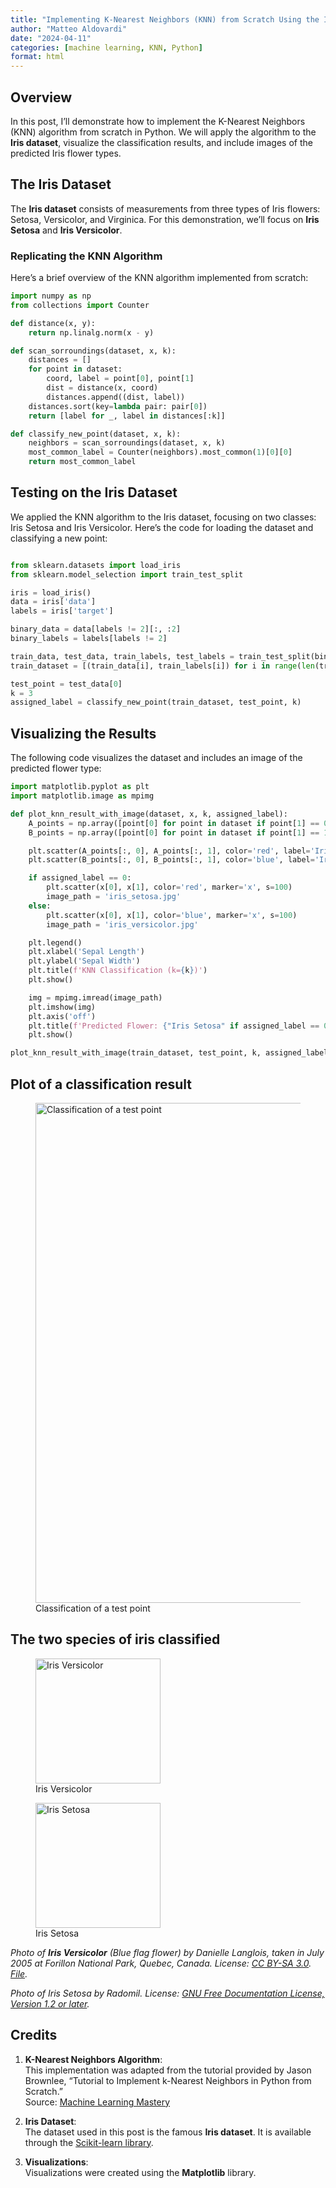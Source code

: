 ```yaml
---
title: "Implementing K-Nearest Neighbors (KNN) from Scratch Using the Iris Dataset"
author: "Matteo Aldovardi"
date: "2024-04-11"
categories: [machine learning, KNN, Python]
format: html
---
```


## Overview

In this post, I'll demonstrate how to implement the K-Nearest Neighbors (KNN) algorithm from scratch in Python. We will apply the algorithm to the **Iris dataset**, visualize the classification results, and include images of the predicted Iris flower types.

## The Iris Dataset

The **Iris dataset** consists of measurements from three types of Iris flowers: Setosa, Versicolor, and Virginica. For this demonstration, we’ll focus on **Iris Setosa** and **Iris Versicolor**.

### Replicating the KNN Algorithm

Here's a brief overview of the KNN algorithm implemented from scratch:

```python
import numpy as np
from collections import Counter

def distance(x, y):
    return np.linalg.norm(x - y)

def scan_sorroundings(dataset, x, k):
    distances = []
    for point in dataset:
        coord, label = point[0], point[1]
        dist = distance(x, coord)
        distances.append((dist, label))
    distances.sort(key=lambda pair: pair[0])
    return [label for _, label in distances[:k]]

def classify_new_point(dataset, x, k):
    neighbors = scan_sorroundings(dataset, x, k)
    most_common_label = Counter(neighbors).most_common(1)[0][0]
    return most_common_label
```

## Testing on the Iris Dataset

We applied the KNN algorithm to the Iris dataset, focusing on two classes: Iris Setosa and Iris Versicolor. Here’s the code for loading the dataset and classifying a new point:

```python 

from sklearn.datasets import load_iris
from sklearn.model_selection import train_test_split

iris = load_iris()
data = iris['data']
labels = iris['target']

binary_data = data[labels != 2][:, :2]
binary_labels = labels[labels != 2]

train_data, test_data, train_labels, test_labels = train_test_split(binary_data, binary_labels, test_size=0.2, random_state=42)
train_dataset = [(train_data[i], train_labels[i]) for i in range(len(train_data))]

test_point = test_data[0]
k = 3
assigned_label = classify_new_point(train_dataset, test_point, k)

```

## Visualizing the Results

The following code visualizes the dataset and includes an image of the predicted flower type:

```python
import matplotlib.pyplot as plt
import matplotlib.image as mpimg

def plot_knn_result_with_image(dataset, x, k, assigned_label):
    A_points = np.array([point[0] for point in dataset if point[1] == 0])
    B_points = np.array([point[0] for point in dataset if point[1] == 1])

    plt.scatter(A_points[:, 0], A_points[:, 1], color='red', label='Iris Setosa')
    plt.scatter(B_points[:, 0], B_points[:, 1], color='blue', label='Iris Versicolor')

    if assigned_label == 0:
        plt.scatter(x[0], x[1], color='red', marker='x', s=100)
        image_path = 'iris_setosa.jpg'
    else:
        plt.scatter(x[0], x[1], color='blue', marker='x', s=100)
        image_path = 'iris_versicolor.jpg'

    plt.legend()
    plt.xlabel('Sepal Length')
    plt.ylabel('Sepal Width')
    plt.title(f'KNN Classification (k={k})')
    plt.show()

    img = mpimg.imread(image_path)
    plt.imshow(img)
    plt.axis('off')
    plt.title(f'Predicted Flower: {"Iris Setosa" if assigned_label == 0 else "Iris Versicolor"}')
    plt.show()

plot_knn_result_with_image(train_dataset, test_point, k, assigned_label)

```

## Plot of a classification result 

![Classification of a test point](../images/blog/post_11-09-24/results.jpg){#fig-setosa width=800}


## The two species of iris classified

::: {#post-images layout-ncol=2}

![Iris Versicolor](https://upload.wikimedia.org/wikipedia/commons/4/41/Iris_versicolor_3.jpg){#fig-versicolor width=200}

![Iris Setosa](../images/blog/post_11-09-24/Iris_setosa.jpg){#fig-setosa width=200}

*Photo of **Iris Versicolor** (Blue flag flower) by Danielle Langlois, taken in July 2005 at Forillon National Park, Quebec, Canada. License: [CC BY-SA 3.0](https://creativecommons.org/licenses/by-sa/3.0/). [File](https://commons.wikimedia.org/wiki/File:Iris_versicolor_3.jpg).*

*Photo of Iris Setosa by Radomil. License: [GNU Free Documentation License, Version 1.2 or later](https://commons.wikimedia.org/wiki/File:Kosaciec_szczecinkowaty_Iris_setosa.jpg).*

:::





## Credits

1. **K-Nearest Neighbors Algorithm**:  
   This implementation was adapted from the tutorial provided by Jason Brownlee, "Tutorial to Implement k-Nearest Neighbors in Python from Scratch."  
   Source: [Machine Learning Mastery](https://machinelearningmastery.com/tutorial-to-implement-k-nearest-neighbors-in-python-from-scratch/)

2. **Iris Dataset**:  
   The dataset used in this post is the famous **Iris dataset**. It is available through the [Scikit-learn library](https://scikit-learn.org/stable/auto_examples/datasets/plot_iris_dataset.html).

3. **Visualizations**:  
   Visualizations were created using the **Matplotlib** library.



